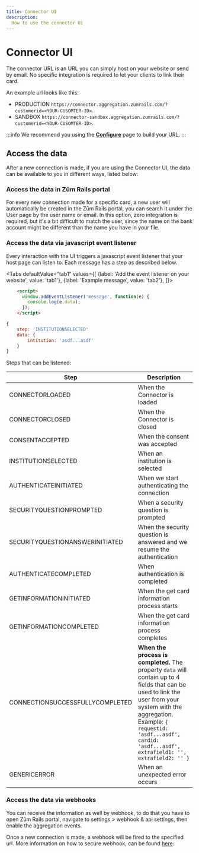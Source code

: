 ```yaml
---
title: Connector UI
description:
  How to use the connector Ui
---
```


# Connector UI

The connector URL is an URL you can simply host on your website or send by email. No specific integration is required to let your clients to link their card.

An example url looks like this: 

- PRODUCTION `https://connector.aggregation.zumrails.com/?customerid=<YOUR-CUSOMTER-ID>`.
- SANDBOX `https://connector-sandbox.aggregation.zumrails.com/?customerid=<YOUR-CUSOMTER-ID>`.

:::info
We recommend you using the **[Configure](./configure)** page to build your URL.
:::

## Access the data

After a new connection is made, if you are using the Connector UI, the data can be available to you in different ways, listed below:

### Access the data in Zūm Rails portal

For every new connection made for a specific card, a new user will automatically be created in the Zūm Rails portal, you can search it under the User page by the user name or email. In this option, zero integration is required, but it's a bit difficult to match the user, since the name on the bank account might be different than the name you have in your file. 

### Access the data via javascript event listener

Every interaction with the UI triggers a javascript event listener that your host page can listen to. Each message has a step as described below.


<Tabs
  defaultValue="tab1"
  values={[
    {label: 'Add the event listener on your website', value: 'tab1'},
    {label: 'Example message', value: 'tab2'},
  ]}>
  <TabItem value="tab1">

  ```html
      <script>
        window.addEventListener('message', function(e) {
          console.log(e.data);
        });
      </script>
  ```

  </TabItem>
  <TabItem value="tab2">

  ```javascript
  {
      step: 'INSTITUTIONSELECTED'
      data: {
          intitution: 'asdf...asdf'
      }
  }
  ```
  
  </TabItem>
</Tabs>

Steps that can be listened:

Step | Description 
----- | ----
CONNECTORLOADED | When the Connector is loaded
CONNECTORCLOSED | When the Connector is closed
CONSENTACCEPTED | When the consent was accepted
INSTITUTIONSELECTED | When an institution is selected
AUTHENTICATEINITIATED | When we start authenticating the connection
SECURITYQUESTIONPROMPTED | When a security question is prompted
SECURITYQUESTIONANSWERINITIATED | When the security question is answered and we resume the authentication
AUTHENTICATECOMPLETED | When authentication is completed
GETINFORMATIONINITIATED | When the get card information process starts
GETINFORMATIONCOMPLETED | When the get card information process completes
CONNECTIONSUCCESSFULLYCOMPLETED | **When the process is completed.** The property `data` will contain up to 4 fields that can be used to link the user from your system with the aggregation. Example: `{ requestid: 'asdf...asdf', cardid: 'asdf...asdf', extrafield1: '', extrafield2: '' }`
GENERICERROR | When an unexpected error occurs

### Access the data via webhooks

You can receive the information as well by webhook, to do that you have to open Zūm Rails portal, navigate to settings > webhook & api settings, then enable the aggregation events.

Once a new connection is made, a webhook will be fired to the specified url. More information on how to secure webhook, can be found [here](../api-specification/webhooks):
